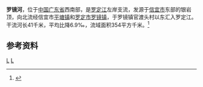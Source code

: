 {{Infobox River
  | river_name      =罗镜河
  | image_name      = 
  | image_size      = 
  | caption         = 
  | origin          = [[广东省|广东省]][[信宜市|信宜市]]银岩顶
  | mouth           = 广东省[[罗定市|罗定市]][[罗镜镇|罗镜镇]]官渡头村[[罗定江|罗定江]]{{coord|22|33|48|N|111|28|56|E}}
  | basin_countries = 
  | length          = 41 km
  | elevation       = 
  | mouth_elevation = 
  | discharge       = 
  | watershed       = 354 km<sup>2</sup>
}}
'''罗镜河'''，位于[[中国|中国]][[广东省|广东省]]西南部，是[[罗定江|罗定江]]左岸支流，发源于[[信宜市|信宜市]]东部的银岩顶，向北流经信宜市[[平塘镇|平塘镇]]和[[罗定市|罗定市]][[罗镜镇|罗镜镇]]，于罗镜镇官渡头村以东汇入罗定江。干流河长41千米，平均比降6.9‰，流域面积354平方千米。<ref name="中国河湖大典">{{cite book zh |author=《[[中国河湖大典|中国河湖大典]]》编纂委员会 |title=《中国河湖大典·珠江卷》 |format=M|edition=1 |location=北京 |publisher=中国水利水电出版社 |date=2013年1月 |pages=212页 |id= ISBN 978-7-5170-0561-2}}</ref>

==参考资料==
{{reflist}}

[[Category:羅定江水系|L]]
[[Category:广东河流|L]]